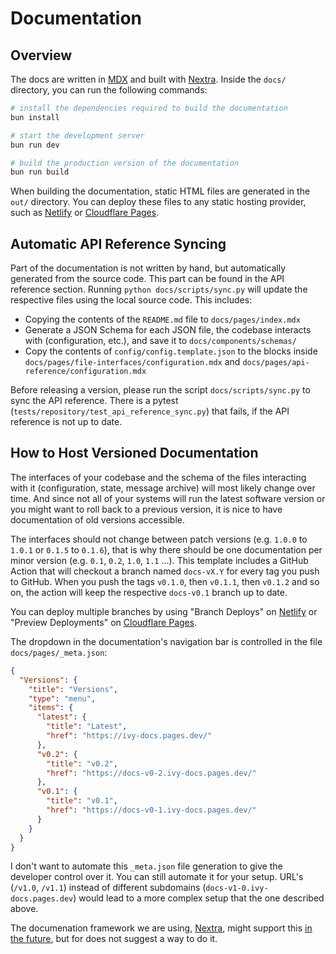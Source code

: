 
# Documentation

## Overview

The docs are written in [MDX](https://mdxjs.com/) and built with [Nextra](https://nextra.site/). Inside the `docs/` directory, you can run the following commands:

```bash
# install the dependencies required to build the documentation
bun install

# start the development server
bun run dev

# build the production version of the documentation
bun run build
```

When building the documentation, static HTML files are generated in the `out/` directory. You can deploy these files to any static hosting provider, such as [Netlify](https://www.netlify.com/) or [Cloudflare Pages](https://pages.cloudflare.com/).

## Automatic API Reference Syncing

Part of the documentation is not written by hand, but automatically generated from the source code. This part can be found in the API reference section. Running `python docs/scripts/sync.py` will update the respective files using the local source code. This includes:

- Copying the contents of the `README.md` file to `docs/pages/index.mdx`
- Generate a JSON Schema for each JSON file, the codebase interacts with (configuration, etc.), and save it to `docs/components/schemas/`
- Copy the contents of `config/config.template.json` to the blocks inside `docs/pages/file-interfaces/configuration.mdx` and `docs/pages/api-reference/configuration.mdx`

Before releasing a version, please run the script `docs/scripts/sync.py` to sync the API reference. There is a pytest (`tests/repository/test_api_reference_sync.py`) that fails, if the API reference is not up to date.

## How to Host Versioned Documentation

The interfaces of your codebase and the schema of the files interacting with it (configuration, state, message archive) will most likely change over time. And since not all of your systems will run the latest software version or you might want to roll back to a previous version, it is nice to have documentation of old versions accessible.

The interfaces should not change between patch versions (e.g. `1.0.0` to `1.0.1` or `0.1.5` to `0.1.6`), that is why there should be one documentation per minor version (e.g. `0.1`, `0.2`, `1.0`, `1.1` ...). This template includes a GitHub Action that will checkout a branch named `docs-vX.Y` for every tag you push to GitHub. When you push the tags `v0.1.0`, then `v0.1.1`, then `v0.1.2` and so on, the action will keep the respective `docs-v0.1` branch up to date.

You can deploy multiple branches by using "Branch Deploys" on [Netlify](https://www.netlify.com/) or "Preview Deployments" on [Cloudflare Pages](https://pages.cloudflare.com/).

The dropdown in the documentation's navigation bar is controlled in the file `docs/pages/_meta.json`:

```json
{
  "Versions": {
    "title": "Versions",
    "type": "menu",
    "items": {
      "latest": {
        "title": "Latest",
        "href": "https://ivy-docs.pages.dev/"
      },
      "v0.2": {
        "title": "v0.2",
        "href": "https://docs-v0-2.ivy-docs.pages.dev/"
      },
      "v0.1": {
        "title": "v0.1",
        "href": "https://docs-v0-1.ivy-docs.pages.dev/"
      }
    }
  }
}
```

<Callout type="info" emoji="💡">

I don't want to automate this `_meta.json` file generation to give the developer control over it. You can still automate it for your setup. URL's (`/v1.0`, `/v1.1`) instead of different subdomains (`docs-v1-0.ivy-docs.pages.dev`) would lead to a more complex setup that the one described above.

The documenation framework we are using, [Nextra](https://nextra.site/), might support this [in the future](https://github.com/shuding/nextra/issues/1421), but for does not suggest a way to do it.

</Callout>
